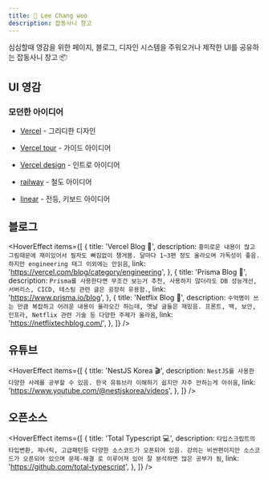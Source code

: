 ```yaml
---
title: 🐙 Lee Chang woo
description: 잡동사니 창고
---
```


심심할때 영감을 위한 페이지, 블로그, 디자인 시스템을 주워오거나 제작한 UI를 공유하는 잡동사니 창고 📦

## UI 영감

### 모던한 아이디어

- [Vercel](https://vercel.com/home) - 그리디한 디자인
- [Vercel tour](https://vercel.com/product-tour?i=0) - 가이드 아이디어
- [Vercel design](https://vercel.com/design) - 인트로 아이디어

- [railway](https://railway.app/) - 철도 아이디어
- [linear](https://linear.app/) - 전등, 키보드 아이디어

## 블로그

<HoverEffect
  items={[
    {
      title: 'Vercel Blog 📝',
      description: `흥미로운 내용이 많고 그림때문에 재미있어서 필자도 빠짐없이 챙겨봄.
        달마다 1~3편 정도 올라오며 가독성이 좋음.
        하지만 engineering 태그 이외에는 안읽음`,
      link: 'https://vercel.com/blog/category/engineering',
    },
    {
      title: 'Prisma Blog 📝',
      description: `Prisma를 사용한다면 무조건 보는거 추천,
      사용하지 않더라도 DB 성능개선, 서버리스, CICD, 테스팅 관련 글은 굉장히 유용함.`,
      link: 'https://www.prisma.io/blog',
    },
    {
      title: 'Netflix Blog 📝',
      description: `수억명이 쓰는 만큼 복잡하고 어려운 내용이 올라오긴 하는데, 옛날 글들은 재밌음. 프론트, 백, 보안, 인프라, Netflix 관련 기술 등 다양한 주제가 올라옴`,
      link: 'https://netflixtechblog.com/',
    },
  ]}
/>

## 유튜브

<HoverEffect
  items={[
    {
      title: 'NestJS Korea 🎬',
      description: `NestJS를 사용한 다양한 사례를 공부할 수 있음.
      한국 유튜브라 이해하기 쉽지만 자주 안하는게 아쉬움`,
      link: 'https://www.youtube.com/@nestjskorea/videos',
    },
  ]}
/>

## 오픈소스

<HoverEffect
  items={[
    {
      title: 'Total Typescript 💻',
      description: `타입스크립트의 타입변환, 제너릭, 고급패턴등 다양한 소스코드가 오픈되어 있음.
       강의는 비싼편이지만 소스코드가 오픈되어 있으며 문제-해결 로 이루어져 있어 잘 분석하면 많은 공부가 됨`,
      link: 'https://github.com/total-typescript',
    },
  ]}
/>

